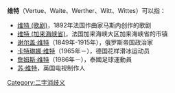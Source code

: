 '''维特'''（Vertue、Waite、Werther、Witt、Wittes）可以指：
*[[维特_(歌剧)|维特 (歌剧)]]，1892年法国作曲家马斯内创作的歌剧
*[[维特_(加来海峡省)|维特 (加来海峡省)]]，法国加来海峡大区加来海峡省的市镇
*[[谢尔盖·维特|谢尔盖·维特]]（1849年-1915年），俄罗斯帝国政治家
*[[卡特琳娜·维特|卡特琳娜·维特]]（1965年－），德国花样滑冰运动员
*[[詹姆斯·维特|詹姆斯·维特]]（1986年－），泰國足球運動員
*[[苏·维特|苏·维特]]，英国电视制作人

[[Category:二字消歧义|Category:二字消歧义]]
